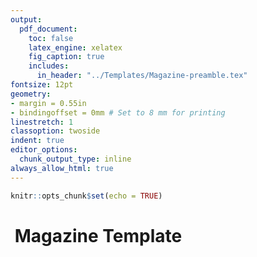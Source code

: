 ```yaml
---
output:
  pdf_document:
    toc: false
    latex_engine: xelatex
    fig_caption: true
    includes:
      in_header: "../Templates/Magazine-preamble.tex"
fontsize: 12pt
geometry:
- margin = 0.55in
- bindingoffset = 0mm # Set to 8 mm for printing
linestretch: 1
classoption: twoside
indent: true
editor_options:
  chunk_output_type: inline
always_allow_html: true
---
```


```r
knitr::opts_chunk$set(echo = TRUE)
```

# \LaTeX\ Magazine Template

\begin{multicols}{3}

\begin{preamble}

This excerpt from \emph{Alice's Adventures in Wonderland} demonstrates the features of a \LaTeX-based magazine template. It can be created by pasting plaintext files into R and knitting it to a PDF.

The preamble includes custom environments and commands for Q \& A style articles, a simple block quote, references, author names and a preamble (such as this one).

\end{preamble}

\lettrine[lines=3,findent=0.42em,nindent=0em,lraise=0.05]{A}{lice} was beginning to get very tired of sitting by her sister on the bank, and of having nothing to do: once or twice she had peeped into the book her sister was reading, but it had no pictures or conversations in it, “and what is the use of a book,” thought Alice “without pictures or conversations?”

So she was considering in her own mind (as well as she could, for the hot day made her feel very sleepy and stupid), whether the pleasure of making a daisy-chain would be worth the trouble of getting up and picking the daisies, when suddenly a White Rabbit with pink eyes ran close by her.

\subsection{The White Rabbit}

There was nothing so very remarkable in that; nor did Alice think it so very much out of the way to hear the Rabbit say to itself, “Oh dear! Oh dear! I shall be late!” (when she thought it over afterwards, it occurred to her that she ought to have wondered at this, but at the time it all seemed quite natural); but when the Rabbit actually took a watch out of its waistcoat-pocket, and looked at it, and then hurried on, Alice started to her feet, for it flashed across her mind that she had never before seen a rabbit with either a waistcoat-pocket, or a watch to take out of it, and burning with curiosity, she ran across the field after it, and fortunately was just in time to see it pop down a large rabbit-hole under the hedge.


In another moment down went Alice after it, never once considering how in the world she was to get out again. The rabbit-hole went straight on like a tunnel for some way, and then dipped suddenly down, so suddenly that Alice had not a moment to think about stopping herself before she found herself falling down a very deep well.


Either the well was very deep, or she fell very slowly, for she had plenty of time as she went down to look about her and to wonder what was going to happen next. First, she tried to look down and make out what she was coming to, but it was too dark to see anything; then she looked at the sides of the well, and noticed that they were filled with cupboards and book-shelves; here and there she saw maps and pictures hung upon pegs. She took down a jar from one of the shelves as she passed; it was labelled “ORANGE MARMALADE”, but to her great disappointment it was empty: she did not like to drop the jar for fear of killing somebody underneath, so managed to put it into one of the cupboards as she fell past it.

\subsection{Falling}

“Well!” thought Alice to herself, “after such a fall as this, I shall think nothing of tumbling down stairs! How brave they’ll all think me at home! Why, I wouldn’t say anything about it, even if I fell off the top of the house!” (Which was very likely true.)

\begin{quote}
Down, down, down. Would the fall never come to an end?
\end{quote}


“I wonder how many miles I’ve fallen by this time?” she said aloud. “I must be getting somewhere near the centre of the earth. Let me see: that would be four thousand miles down, I think—” (for, you see, Alice had learnt several things of this sort in her lessons in the schoolroom, and though this was not a very good opportunity for showing off her knowledge, as there was no one to listen to her, still it was good practice to say it over) “—yes, that’s about the right distance—but then I wonder what Latitude or Longitude I’ve got to?” (Alice had no idea what Latitude was, or Longitude either, but thought they were nice grand words to say.)

Presently she began again. “I wonder if I shall fall right through the earth! How funny it’ll seem to come out among the people that walk with their heads downward! The Antipathies, I think—” (she was rather glad there was no one listening, this time, as it didn’t sound at all the right word) “—but I shall have to ask them what the name of the country is, you know. Please, Ma’am, is this New Zealand or Australia?” (and she tried to curtsey as she spoke—fancy curtseying as you’re falling through the air! Do you think you could manage it?) “And what an ignorant little girl she’ll think me for asking! No, it’ll never do to ask: perhaps I shall see it written up somewhere.”

Down, down, down. There was nothing else to do, so Alice soon began talking again. “Dinah’ll miss me very much to-night, I should think!” (Dinah was the cat.) “I hope they’ll remember her saucer of milk at tea-time. Dinah my dear! I wish you were down here with me! There are no mice in the air, I’m afraid, but you might catch a bat, and that’s very like a mouse, you know. But do cats eat bats, I wonder?” And here Alice began to get rather sleepy, and went on saying to herself, in a dreamy sort of way, “Do cats eat bats? Do cats eat bats?” and sometimes, “Do bats eat cats?” for, you see, as she couldn’t answer either question, it didn’t much matter which way she put it. She felt that she was dozing off, and had just begun to dream that she was walking hand in hand with Dinah, and saying to her very earnestly, “Now, Dinah, tell me the truth: did you ever eat a bat?” when suddenly, thump! thump! down she came upon a heap of sticks and dry leaves, and the fall was over.

\Q What happened to Alice after that?

\A Alice was not a bit hurt, and she jumped up on to her feet in a moment: she looked up, but it was all dark overhead; before her was another long passage, and the White Rabbit was still in sight, hurrying down it. There was not a moment to be lost: away went Alice like the wind, and was just in time to hear it say, as it turned a corner, “Oh my ears and whiskers, how late it’s getting!” She was close behind it when she turned the corner, but the Rabbit was no longer to be seen: she found herself in a long, low hall, which was lit up by a row of lamps hanging from the roof.

\Q There were doors all round the hall, but they were all locked; and when Alice had been all the way down one side and up the other, trying every door, she walked sadly down the middle, wondering how she was ever to get out again.

\A Suddenly she came upon a little three-legged table, all made of solid glass; there was nothing on it except a tiny golden key, and Alice’s first thought was that it might belong to one of the doors of the hall; but, alas! either the locks were too large, or the key was too small, but at any rate it would not open any of them. However, on the second time round, she came upon a low curtain she had not noticed before, and behind it was a little door about fifteen inches high: she tried the little golden key in the lock, and to her great delight it fitted!

Alice opened the door and found that it led into a small passage, not much larger than a rat-hole: she knelt down and looked along the passage into the loveliest garden you ever saw. How she longed to get out of that dark hall, and wander about among those beds of bright flowers and those cool fountains, but she could not even get her head through the doorway; “and even if my head would go through,” thought poor Alice, “it would be of very little use without my shoulders. Oh, how I wish I could shut up like a telescope! I think I could, if I only knew how to begin.” For, you see, so many out-of-the-way things had happened lately, that Alice had begun to think that very few things indeed were really impossible.

There seemed to be no use in waiting by the little door, so she went back to the table, half hoping she might find another key on it, or at any rate a book of rules for shutting people up like telescopes: this time she found a little bottle on it, (“which certainly was not here before,” said Alice,) and round the neck of the bottle was a paper label, with the words “DRINK ME,” beautifully printed on it in large letters.


\begin{author-name}
Lewis Carroll
\end{author-name}


\begin{references}
1.GSK Home. GSK. Accessed October 20, 2023. https://www.gsk.com/en-gb/home/
2. GDP by Country. Worldometer. Accessed October 20, 2023. https://www.worldometers.info/gdp/gdp-by-country/
3. Slinn J, Davenport-Hines RPT, eds. Boom and depression for Glaxo and the Nathans. In: Glaxo: A History to 1962. Cambridge University Press; 1992:46-67. doi:10.1017004
4. Wright R. How Zantac became the best-selling drug in history. J Health Care Mark. 1996;16(4):24-29.
\end{references}
\end{multicols}

